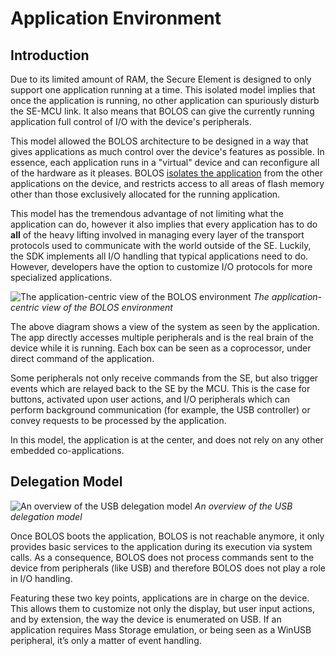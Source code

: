 # Application Environment

## Introduction

Due to its limited amount of RAM, the Secure Element is designed to only support one application running at a time. This isolated model implies that once the application is running, no other application can spuriously disturb the SE-MCU link. It also means that BOLOS can give the currently running application full control of I/O with the device's peripherals.

This model allowed the BOLOS architecture to be designed in a way that gives applications as much control over the device's features as possible. In essence, each application runs in a "virtual" device and can reconfigure all of the hardware as it pleases. BOLOS [isolates the application](../psd/application-isolation/) from the other applications on the device, and restricts access to all areas of flash memory other than those exclusively allocated for the running application.

This model has the tremendous advantage of not limiting what the application can do, however it also implies that every application has to do **all** of the heavy lifting involved in managing every layer of the transport protocols used to communicate with the world outside of the SE. Luckily, the SDK implements all I/O handling that typical applications need to do. However, developers have the option to customize I/O protocols for more specialized applications.

![The application-centric view of the BOLOS environment](/app_centric_view.png)
*The application-centric view of the BOLOS environment*


The above diagram shows a view of the system as seen by the application. The app directly accesses multiple peripherals and is the real brain of the device while it is running. Each box can be seen as a coprocessor, under direct command of the application.

Some peripherals not only receive commands from the SE, but also trigger events which are relayed back to the SE by the MCU. This is the case for buttons, activated upon user actions, and I/O peripherals which can perform background communication (for example, the USB controller) or convey requests to be processed by the application.

In this model, the application is at the center, and does not rely on any other embedded co-applications.

## Delegation Model

![An overview of the USB delegation model](/usb_delegation_overview.png)
*An overview of the USB delegation model*

Once BOLOS boots the application, BOLOS is not reachable anymore, it only provides basic services to the application during its execution via system calls. As a consequence, BOLOS does not process commands sent to the device from peripherals (like USB) and therefore BOLOS does not play a role in I/O handling.

Featuring these two key points, applications are in charge on the device. This allows them to customize not only the display, but user input actions, and by extension, the way the device is enumerated on USB. If an application requires Mass Storage emulation, or being seen as a WinUSB peripheral, it’s only a matter of event handling.

